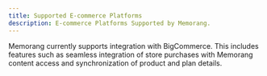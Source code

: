 ```yaml
---
title: Supported E-commerce Platforms
description: E-commerce Platforms Supported by Memorang.
---
```


Memorang currently supports integration with BigCommerce. This includes features
 such as seamless integration of store purchases with Memorang content 
access and synchronization of product and plan details.
